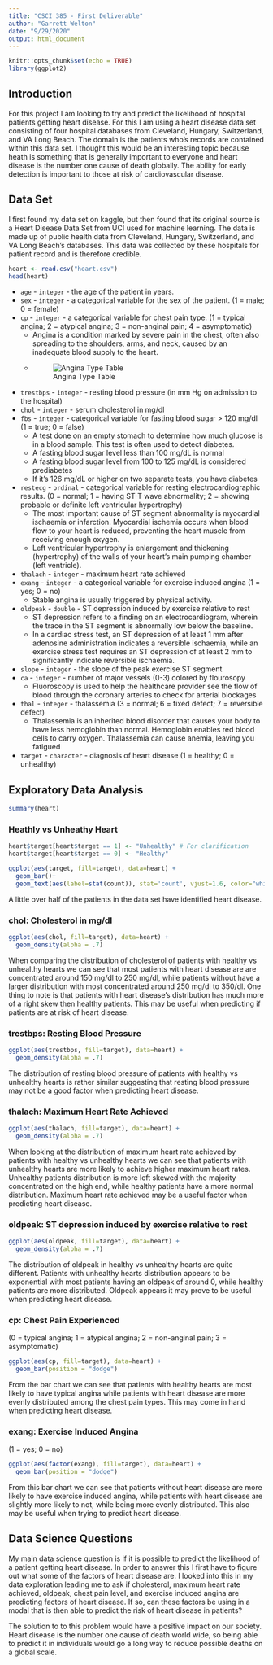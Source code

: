 ```yaml
---
title: "CSCI 385 - First Deliverable"
author: "Garrett Welton"
date: "9/29/2020"
output: html_document
---
```


```r
knitr::opts_chunk$set(echo = TRUE)
library(ggplot2)
```

## Introduction

For this project I am looking to try and predict the likelihood of hospital patients getting heart disease. For this I am using a heart disease data set consisting of four hospital databases from Cleveland, Hungary, Switzerland, and VA Long Beach. The domain is the patients who's records are contained within this data set. I thought this would be an interesting topic because heath is something that is generally important to everyone and heart disease is the number one cause of death globally. The ability for early detection is important to those at risk of cardiovascular disease.

## Data Set

I first found my data set on kaggle, but then found that its original source is a Heart Disease Data Set from UCI used for machine learning. The data is made up of public health data from Cleveland, Hungary, Switzerland, and VA Long Beach's databases. This data was collected by these hospitals for patient record and is therefore credible.

```r
heart <- read.csv("heart.csv")
head(heart)
```

* `age` - `integer` - the age of the patient in years.
* `sex` - `integer` - a categorical variable for the sex of the patient. (1 = male; 0 = female)
* `cp` - `integer` - a categorical variable for chest pain type. (1 = typical angina; 2 = atypical angina; 3 = non-anginal pain; 4 = asymptomatic)
  + Angina is a condition marked by severe pain in the chest, often also spreading to the shoulders, arms, and neck, caused by an inadequate blood supply to the heart.
  + ![Angina Type Table](angina.jpg)
* `trestbps` - `integer` - resting blood pressure (in mm Hg on admission to the hospital)
* `chol` - `integer` - serum cholesterol in mg/dl
* `fbs` - `integer` - categorical variable for fasting blood sugar > 120 mg/dl (1 = true; 0 = false)
  + A test done on an empty stomach to determine how much glucose is in a blood sample. This test is often used to detect diabetes.
  + A fasting blood sugar level less than 100 mg/dL is normal
  + A fasting blood sugar level from 100 to 125 mg/dL is considered prediabetes
  + If it's 126 mg/dL or higher on two separate tests, you have diabetes
* `restecg` - `ordinal` - categorical variable for resting electrocardiographic results. (0 = normal; 1 = having ST-T wave abnormality; 2 = showing probable or definite left ventricular hypertrophy)
  + The most important cause of ST segment abnormality is myocardial ischaemia or infarction. Myocardial ischemia occurs when blood flow to your heart is reduced, preventing the heart muscle from receiving enough oxygen.
  + Left ventricular hypertrophy is enlargement and thickening (hypertrophy) of the walls of your heart's main pumping chamber (left ventricle).
* `thalach` - `integer` - maximum heart rate achieved
* `exang` - `integer` - a categorical variable for exercise induced angina (1 = yes; 0 = no)
  + Stable angina is usually triggered by physical activity.
* `oldpeak` - `double` - ST depression induced by exercise relative to rest
  + ST depression refers to a finding on an electrocardiogram, wherein the trace in the ST segment is abnormally low below the baseline.
  + In a cardiac stress test, an ST depression of at least 1 mm after adenosine administration indicates a reversible ischaemia, while an exercise stress test requires an ST depression of at least 2 mm to significantly indicate reversible ischaemia.
* `slope` - `integer` - the slope of the peak exercise ST segment
* `ca` - `integer` - number of major vessels (0-3) colored by flourosopy
  + Fluoroscopy is used to help the healthcare provider see the flow of blood through the coronary arteries to check for arterial blockages
* `thal` - `integer` - thalassemia (3 = normal; 6 = fixed defect; 7 = reversible defect)
  + Thalassemia is an inherited blood disorder that causes your body to have less hemoglobin than normal. Hemoglobin enables red blood cells to carry oxygen. Thalassemia can cause anemia, leaving you fatigued
* `target` - `character` - diagnosis of heart disease (1 = healthy; 0 = unhealthy)

## Exploratory Data Analysis

```r
summary(heart)
```

### Heathly vs Unheathy Heart

```r
heart$target[heart$target == 1] <- "Unhealthy" # For clarification
heart$target[heart$target == 0] <- "Healthy"

ggplot(aes(target, fill=target), data=heart) +
  geom_bar()+
  geom_text(aes(label=stat(count)), stat='count', vjust=1.6, color="white", size=3.5)
```

A little over half of the patients in the data set have identified heart disease.

### chol: Cholesterol in mg/dl

```r
ggplot(aes(chol, fill=target), data=heart) +
  geom_density(alpha = .7)
```

When comparing the distribution of cholesterol of patients with healthy vs unhealthy hearts we can see that most patients with heart disease are are concentrated around 150 mg/dl to 250 mg/dl, while patients without have a larger distribution with most concentrated around 250 mg/dl to 350/dl. One thing to note is that patients with heart disease's distribution has much more of a right skew then healthy patients. This may be useful when predicting if patients are at risk of heart disease.

### trestbps: Resting Blood Pressure

```r
ggplot(aes(trestbps, fill=target), data=heart) +
  geom_density(alpha = .7)
```

The distribution of resting blood pressure of patients with healthy vs unhealthy hearts is rather similar suggesting that resting blood pressure may not be a good factor when predicting heart disease.

### thalach: Maximum Heart Rate Achieved

```r
ggplot(aes(thalach, fill=target), data=heart) +
  geom_density(alpha = .7)
```

When looking at the distribution of maximum heart rate achieved by patients with healthy vs unhealthy hearts we can see that patients with unhealthy hearts are more likely to achieve higher maximum heart rates. Unhealthy patients distribution is more left skewed with the majority concentrated on the high end, while healthy patients have a more normal distribution. Maximum heart rate achieved may be a useful factor when predicting heart disease.


### oldpeak: ST depression induced by exercise relative to rest

```r
ggplot(aes(oldpeak, fill=target), data=heart) +
  geom_density(alpha = .7)
```

The distribution of oldpeak in healthy vs unhealthy hearts are quite different. Patients with unhealthy hearts distribution appears to be exponential with most patients having an oldpeak of around 0, while healthy patients are more distributed. Oldpeak appears it may prove to be useful when predicting heart disease.

### cp: Chest Pain Experienced
(0 = typical angina; 1 = atypical angina; 2 = non-anginal pain; 3 = asymptomatic)

```r
ggplot(aes(cp, fill=target), data=heart) +
  geom_bar(position = "dodge")
```

From the bar chart we can see that patients with healthy hearts are most likely to have typical angina while patients with heart disease are more evenly distributed among the chest pain types. This may come in hand when predicting heart disease.

### exang: Exercise Induced Angina
(1 = yes; 0 = no)

```r
ggplot(aes(factor(exang), fill=target), data=heart) +
  geom_bar(position = "dodge")
```

From this bar chart we can see that patients without heart disease are more likely to have exercise induced angina, while patients with heart disease are slightly more likely to not, while being more evenly distributed. This also may be useful when trying to predict heart disease.

## Data Science Questions

My main data science question is if it is possible to predict the likelihood of a patient getting heart disease. In order to answer this I first have to figure out what some of the factors of heart disease are. I looked into this in my data exploration leading me to ask if cholesterol, maximum heart rate achieved, oldpeak, chest pain level, and exercise induced angina are predicting factors of heart disease. If so, can these factors be using in a modal that is then able to predict the risk of heart disease in patients?

The solution to to this problem would have a positive impact on our society. Heart disease is the number one cause of death world wide, so being able to predict it in individuals would go a long way to reduce possible deaths on a global scale.
